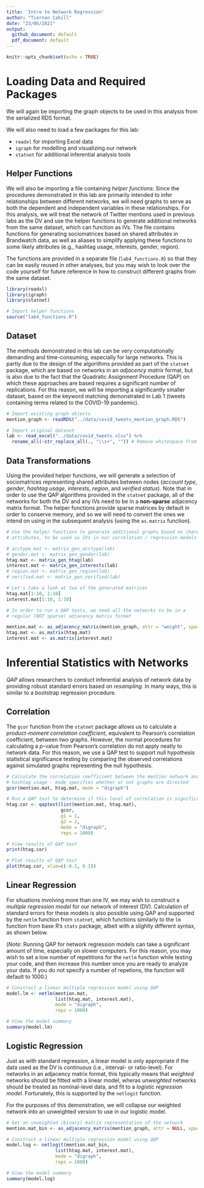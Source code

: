 ```yaml
---
title: 'Intro to Network Regression'
author: "Tiernan Cahill"
date: "23/06/2021"
output:
  github_document: default
  pdf_document: default
---
```


```r
knitr::opts_chunk$set(echo = TRUE)
```

# Loading Data and Required Packages
We will again be importing the graph objects to be used in this analysis from the serialized RDS format.

We will also need to load a few packages for this lab:

  - `readxl` for importing Excel data
  - `igraph` for modelling and visualizing our network
  - `statnet` for additional inferential analysis tools
  
## Helper Functions
We will also be importing a file containing *helper functions*: Since the procedures demonstrated in this lab are primarily intended to infer relationships between different networks, we will need graphs to serve as both the dependent and independent variables in these relationships. For this analysis, we will treat the network of Twitter mentions used in previous labs as the DV and use the helper functions to generate additional networks from the same dataset, which can function as IVs. The file contains functions for generating sociomatrices based on shared attributes in Brandwatch data, as well as aliases to simplify applying these functions to some likely attributes (e.g., hashtag usage, interests, gender, region). 

The functions are provided in a separate file (`lab4_functions.R`) so that they can be easily reused in other analyses, but you may wish to look over the code yourself for future reference in how to construct different graphs from the same dataset.  

```r
library(readxl)
library(igraph)
library(statnet)

# Import helper functions
source("lab4_functions.R")
```
## Dataset
The methods demonstrated in this lab can be very computationally demanding and time-consuming, especially for large networks. This is partly due to the design of the algorithms provided as part of the `statnet` package, which are based on networks in an *adjacency matrix* format, but is also due to the fact that the Quadratic Assignment Procedure (QAP) on which these approaches are based requires a significant number of replications. For this reason, we will be importing a significantly smaller dataset, based on the keyword matching demonstrated in Lab 1 (tweets containing terms related to the COVID-19 pandemic).

```r
# Import existing graph objects
mention_graph <- readRDS("../data/covid_tweets_mention_graph.RDS")

# Import original dataset
lab <- read_excel("../data/covid_tweets.xlsx") %>% 
  rename_all(~str_replace_all(., "\\s+", "")) # Remove whitespace from variable names
```

## Data Transformations
Using the provided helper functions, we will generate a selection of sociomatrices representing shared attributes between nodes (*account type*, *gender*, *hashtag usage*, *interests*, *region*, and *verified status*). Note that in order to use the QAP algorithms provided in the `statnet` package, all of the networks for both the DV and any IVs need to be in a **non-sparse** adjacency matrix format. The helper functions provide sparse matrices by default in order to conserve memory, and so we will need to convert the ones we intend on using in the subsequent analysis (using the `as.matrix` function).

```r
# Use the helper functions to generate additional graphs based on shared
# attributes, to be used as IVs in our correlation / regression models

# acctype.mat <- matrix_gen_acctype(lab)
# gender.mat <- matrix_gen_gender(lab)
htag.mat <- matrix_gen_htag(lab)
interest.mat <- matrix_gen_interests(lab)
# region.mat <- matrix_gen_region(lab)
# verified.mat <- matrix_gen_verified(lab)

# Let's take a look at two of the generated matrices
htag.mat[1:10, 1:10]
interest.mat[1:10, 1:10]

# In order to run a QAP tests, we need all the networks to be in a 
# regular (NOT sparse) adjacency matrix format

mention.mat <- as_adjacency_matrix(mention_graph, attr = "weight", sparse = F)
htag.mat <- as.matrix(htag.mat)
interest.mat <- as.matrix(interest.mat)
```
# Inferential Statistics with Networks
*QAP* allows researchers to conduct inferential analysis of network data by providing robust standard errors based on *resampling*. In many ways, this is similar to a bootstrap regression procedure. 

## Correlation
The `gcor` function from the `statnet` package allows us to calculate a *product-moment correlation coefficient*, equivalent to Pearson's correlation coefficient, between two graphs. However, the normal procedures for calculating a *p*-value from Pearson's correlation do not apply neatly to network data. For this reason, we use a QAP test to support null hypothesis statistical significance testing by comparing the observed correlations against simulated graphs representing the null hypothesis.
```r
# Calculate the correlation coefficient between the mention network and shared
# hashtag usage - mode specifies whether or not graphs are directed
gcor(mention.mat, htag.mat, mode = "digraph")

# Run a QAP test to determine if this level of correlation is significant
htag.cor <- qaptest(list(mention.mat, htag.mat),
                    gcor,
                    g1 = 1,
                    g2 = 2,
                    mode = "digraph",
                    reps = 1000)

# View results of QAP test
print(htag.cor)

# Plot results of QAP test
plot(htag.cor, xlim=c(-0.1, 0.1))
```

## Linear Regression
For situations involving more than one IV, we may wish to construct a *multiple regression model* for our network of interest (DV). Calculation of standard errors for these models is also possible using QAP and supported by the `netlm` function from `statnet`, which functions similarly to the `lm` function from base R's `stats` package, albeit with a slightly different syntax, as shown below.

(*Note*: Running QAP for network regression models can take a significant amount of time, especially on slower computers. For this reason, you may wish to set a low number of repetitions for the `netlm` function while testing your code, and then increase this number once you are ready to analyze your data. If you do not specify a number of repetions, the function will default to 1000.)
```r
# Construct a linear multiple regression model using QAP
model.lm <- netlm(mention.mat,
                  list(htag.mat, interest.mat),
                  mode = "digraph",
                  reps = 1000)

# View the model summary
summary(model.lm)
```
## Logistic Regression
Just as with standard regression, a linear model is only appropriate if the data used as the DV is *continuous* (i.e., interval- or ratio-level). For networks in an adjacency matrix format, this typically means that *weighted* networks should be fitted with a linear model, wheras *unweighted* networks should be treated as nominal-level data, and fit to a *logistic regression model*. Fortunately, this is supported by the `netlogit` function. 

For the purposes of this demonstration, we will collapse our weighted network into an unweighted version to use in our logistic model.
```r
# Get an unweighted (binary) matrix representation of the network
mention.mat_bin <- as_adjacency_matrix(mention_graph, attr = NULL, sparse = F)

# Construct a linear multiple regression model using QAP
model.log <- netlogit(mention.mat_bin,
                  list(htag.mat, interest.mat),
                  mode = "digraph",
                  reps = 1000)

# View the model summary
summary(model.log)
```